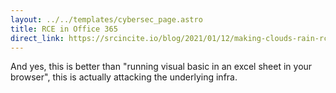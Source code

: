 ```yaml
---
layout: ../../templates/cybersec_page.astro
title: RCE in Office 365
direct_link: https://srcincite.io/blog/2021/01/12/making-clouds-rain-rce-in-office-365.html
---
```


And yes, this is better than "running visual basic in an excel sheet in your browser", this is actually attacking the underlying infra.
